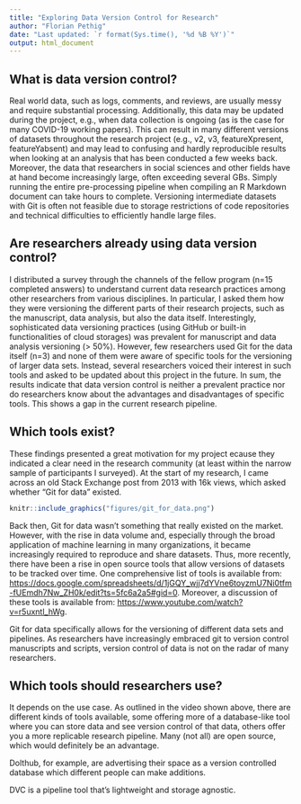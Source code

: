 ```yaml
---
title: "Exploring Data Version Control for Research"
author: "Florian Pethig"
date: "Last updated: `r format(Sys.time(), '%d %B %Y')`"
output: html_document
---
```


## What is data version control?

Real world data, such as logs, comments, and reviews, are usually messy and require substantial processing. Additionally, this data may be updated during the project, e.g., when data collection is ongoing (as is the case for many COVID-19 working papers). This can result in many different versions of datasets throughout the research project (e.g., v2, v3, featureXpresent, featureYabsent) and may lead to confusing and hardly reproducible results when looking at an analysis that has been conducted a few weeks back. Moreover, the data that researchers in social sciences and other fields have at hand become increasingly large, often exceeding several GBs. Simply running the entire pre-processing pipeline when compiling an R Markdown document can take hours to complete. Versioning intermediate datasets with Git is often not feasible due to storage restrictions of code repositories and technical difficulties to efficiently handle large files.

## Are researchers already using data version control?

I distributed a survey through the channels of the fellow program (n=15 completed answers) to understand current data research practices among other researchers from various disciplines. In particular, I asked them how they were versioning the different parts of their research projects, such as the manuscript, data analysis, but also the data itself. Interestingly, sophisticated data versioning practices (using GitHub or built-in functionalities of cloud storages) was prevalent for manuscript and data analysis versioning (> 50%). However, few researchers used Git for the data itself (n=3) and none of them were aware of specific tools for the versioning of larger data sets. Instead, several researchers voiced their interest in such tools and asked to be updated about this project in the future. In sum, the results indicate that data version control is neither a prevalent practice nor do researchers know about the advantages and disadvantages of specific tools. This shows a gap in the current research pipeline.

## Which tools exist?

These findings presented a great motivation for my project ecause they indicated a clear need in the research community (at least within the narrow sample of participants I surveyed). At the start of my research, I came across an old Stack Exchange post from 2013 with 16k views, which asked whether "Git for data" existed.

```r
knitr::include_graphics("figures/git_for_data.png")
```

Back then, Git for data wasn't something that really existed on the market. However, with the rise in data volume and, especially through the broad application of machine learning in many organizations, it became increasingly required to reproduce and share datasets. Thus, more recently, there have been a rise in open source tools that allow versions of datasets to be tracked over time. One comprehensive list of tools is available from: [https://docs.google.com/spreadsheets/d/1jGQY_wjj7dYVne6toyzmU7Ni0tfm-fUEmdh7Nw_ZH0k/edit?ts=5fc6a2a5#gid=0](https://docs.google.com/spreadsheets/d/1jGQY_wjj7dYVne6toyzmU7Ni0tfm-fUEmdh7Nw_ZH0k/edit?ts=5fc6a2a5#gid=0). Moreover, a discussion of these tools is available from: [https://www.youtube.com/watch?v=r5uxntl_hWg](https://www.youtube.com/watch?v=r5uxntl_hWg).

Git for data specifically allows for the versioning of different data sets and pipelines. As researchers have increasingly embraced git to version control manuscripts and scripts, version control of data is not on the radar of many researchers.

## Which tools should researchers use?

It depends on the use case. As outlined in the video shown above, there are different kinds of tools available, some offering more of a database-like tool where you can store data and see version control of that data, others offer you a more replicable research pipeline. Many (not all) are open source, which would definitely be an advantage.

Dolthub, for example, are advertising their space as a version controlled database which different people can make additions.

DVC is a pipeline tool that’s lightweight and storage agnostic.

